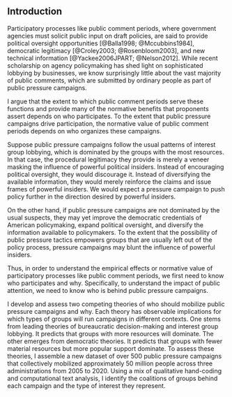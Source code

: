 ## Introduction {#why-intro}

<!--Much of our knowledge about civic participation beyond voting comes from surveys and qualitative studies of particular groups. -->

Participatory processes like public comment periods, where government
agencies must solicit public input on draft policies, are said to provide political oversight opportunities [@Balla1998; @Mccubbins1984], democratic legitimacy [@Croley2003; @Rosenbloom2003], and new technical information [@Yackee2006JPART; @Nelson2012]. While recent scholarship on agency policymaking has shed light on sophisticated lobbying by businesses, we know surprisingly little about the vast majority of public comments, which are submitted by ordinary people as part of public pressure campaigns.

I argue that the extent to which public comment periods serve these functions and provide many of the normative benefits that proponents assert depends on who participates. To the extent that public pressure campaigns drive participation, the normative value of public comment periods depends on who organizes these campaigns. 

Suppose public pressure campaigns follow the usual patterns of interest group lobbying, which is dominated by the groups with the most resources. In that case, the procedural legitimacy they provide is merely a veneer masking the influence of powerful political insiders. Instead of encouraging political oversight, they would discourage it. Instead of diversifying the available information, they would merely reinforce the claims and issue frames of powerful insiders. We would expect a pressure campaign to push policy further in the direction desired by powerful insiders.

On the other hand, if public pressure campaigns are not dominated by the usual suspects, they may yet improve the democratic credentials of American policymaking, expand political oversight, and diversify the information available to policymakers. To the extent that the possibility of public pressure tactics empowers groups that are usually left out of the policy process, pressure campaigns may blunt the influence of powerful insiders.

Thus, in order to understand the empirical effects or normative value of participatory processes like public comment periods, we first need to know who participates and why. Specifically, to understand the impact of public attention, we need to know who is behind public pressure campaigns.



<!--broaden public participation, political oversight, and relevant information--and their ultimate impact on policy depends on who organizes them. If 
<!--Observers often ask how effective public pressure campaigns are. From a political science perspective, the question is 
Increasing civic engagement, oversight, and information,-->

I develop and assess two competing theories of who should mobilize public pressure campaigns and why. Each theory has observable implications for which types of groups will run campaigns in different contexts. One stems from leading theories of bureaucratic decision-making and interest group lobbying. It predicts that groups with more resources will dominate. The other emerges from democratic theories. It predicts that groups with fewer material resources but more popular support dominate. To assess these theories, I assemble a new dataset of over 500 public pressure campaigns that collectively mobilized approximately 50 million people across three administrations from 2005 to 2020. Using a mix of qualitative hand-coding and computational text analysis, I identify the coalitions of groups behind each campaign and the type of interest they represent.